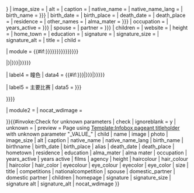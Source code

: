 {{Infobox person
| name         = {{{name|<includeonly>{{PAGENAMEBASE}}</includeonly>}}}
| image        = {{{image|{{{photo|}}}}}}
| image_size   = {{{image_size|}}}
| alt          = {{{alt|}}}
| caption      = {{{caption|}}}
| native_name  = {{{native_name|}}}
| native_name_lang = {{{native_name_lang|}}}
| birth_name   = {{{birthname|{{{birth_name|}}}}}}
| birth_date   = {{{birth_date|}}}
| birth_place  = {{{birth_place|}}}
| death_date   = {{{death_date|}}}
| death_place  = {{{death_place|}}}
| residence    = {{{residence|}}}
| other_names  = {{{alias|}}}
| alma_mater   = {{{alma_mater|{{{alma mater|}}}}}}
| occupation   = {{{occupation|}}}
| years_active = {{{years active|{{{years_active|}}}}}}
| spouse       = {{{spouse|}}}
| partner      = {{{domestic_partner|{{{domestic partner|}}}}}}
| children     = {{{children|}}}
| website      = {{{homepage|}}}
| height       = {{{height|}}}
| home_town    = {{{hometown|}}}
| education    = {{{education|}}}
| signature    = {{{signature|}}}
| signature_size = {{{signature_size|}}}
| signature_alt = {{{signature_alt|}}}
| title        = {{{title|}}}
| child        = {{{child|}}}

| module       = {{#if:{{{haircolour|{{{hair_colour|}}}}}}{{{haircolor|{{{hair_color|}}}}}}{{{eyecolour|{{{eye_colour|}}}}}}{{{eyecolor|{{{eye_color|}}}}}}{{{agency|}}}{{{films|}}}{{{competitions|{{{nationalcompetition|}}}}}}

|{{Infobox|child=yes|decat=yes

| title   = '''<span class="role">[[选美活动|选美冠军]]</span>'''

| label1    = 电影数量
| data1     = {{{films|}}}

| label2    = 经纪公司
| data2     = {{{agency|}}}
| class2    = agent

| label3    = 髮色
| data3     = {{#if:{{{haircolour|{{{hair_colour|}}}}}}|{{{haircolour|{{{hair_colour|}}}}}}|{{{haircolor|{{{hair_color|}}}}}}}}

| label4    = 瞳色
| data4     = {{#if:{{{eyecolour|{{{eye_colour|}}}}}}|{{{eyecolour|{{{eye_colour|}}}}}}|{{{eyecolor|{{{eye_color|}}}}}}}}

| label5    = 主要比赛
| data5     = {{{competitions|{{{nationalcompetition|}}}}}}

}}}}

| module2  = {{{module|}}}
| nocat_wdimage = {{{nocat_wdimage|}}}

}}{{#invoke:Check for unknown parameters | check | ignoreblank = y
| unknown = {{Main other|[[Category:Pages using Infobox pageant titleholder with unknown parameters|_VALUE_{{PAGENAME}}]]}}
| preview = Page using [[Template:Infobox pageant titleholder]] with unknown parameter "_VALUE_"
| child | name | image | photo | image_size | alt | caption | native_name | native_name_lang | birth_name | birthname | birth_date | birth_place | alias | death_date | death_place | hometown | residence | education | alma_mater | alma mater | occupation | years_active | years active | films | agency | height | haircolour | hair_colour | haircolor | hair_color | eyecolour | eye_colour | eyecolor | eye_color | size | title | competitions | nationalcompetition | spouse | domestic_partner | domestic partner | children | homepage | signature | signature_size | signature alt | signature_alt | nocat_wdimage
}}<noinclude>
{{Documentation}}<!-- PLEASE ADD THIS TEMPLATE'S CATEGORIES TO THE /doc SUBPAGE, THANKS -->
</noinclude>